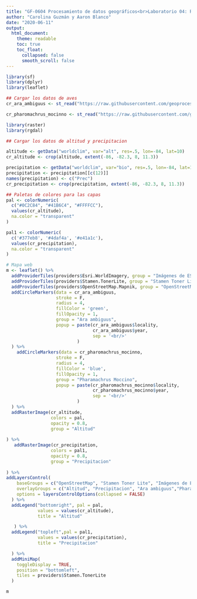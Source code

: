 ```yaml
---
title: "GF-0604 Procesamiento de datos geográficos<br>Laboratorio 04: R - Datos raster 1"
author: "Carolina Guzmán y Aaron Blanco"
date: "2020-06-11"
output:
  html_document:
    theme: readable    
    toc: true
    toc_float:
      collapsed: false
      smooth_scroll: false  
---
```


```r
library(sf)
library(dplyr)
library(leaflet)
```

```r
## Cargar los datos de aves 
cr_ara_ambiguus <- st_read("https://raw.githubusercontent.com/geoprocesamiento-2020i/datos/master/biodiversidad/registros-presencia/cr/cr-ara-ambiguus.geojson")

cr_pharomachrus_mocinno <- st_read("https://raw.githubusercontent.com/geoprocesamiento-2020i/datos/master/biodiversidad/registros-presencia/cr/cr_pharomachrus_mocinno.geojson")

```

```r
library(raster)
library(rgdal)
```



```r
## Cargar los datos de altitud y precipitacion

altitude <- getData("worldclim", var="alt", res=.5, lon=-84, lat=10)
cr_altitude <- crop(altitude, extent(-86, -82.3, 8, 11.3))  

precipitation <- getData("worldclim", var="bio", res=.5, lon=-84, lat=10)
precipitation <- precipitation[[c(12)]]
names(precipitation) <- c("Prec")
cr_precipitation <- crop(precipitation, extent(-86, -82.3, 8, 11.3))
```

```r
## Paletas de colores para las capas
pal <- colorNumeric(
  c("#0C2C84", "#41B6C4", "#FFFFCC"), 
  values(cr_altitude), 
  na.color = "transparent"
)

pal1 <- colorNumeric(
  c('#377eb8', '#4daf4a', '#e41a1c'), 
  values(cr_precipitation), 
  na.color = "transparent"
)

# Mapa web
m <- leaflet() %>% 
  addProviderTiles(providers$Esri.WorldImagery, group = "Imágenes de ESRI") %>% 
  addProviderTiles(providers$Stamen.TonerLite, group = "Stamen Toner Lite") %>%
  addProviderTiles(providers$OpenStreetMap.Mapnik, group = "OpenStreetMap") %>%
  addCircleMarkers(data = cr_ara_ambiguus,
                   stroke = F,
                   radius = 4,
                   fillColor = 'green',
                   fillOpacity = 1,
                   group = "Ara ambiguus",
                   popup = paste(cr_ara_ambiguus$locality, 
                                 cr_ara_ambiguus$year, 
                                 sep = '<br/>'
                           )
  ) %>%
    addCircleMarkers(data = cr_pharomachrus_mocinno,
                   stroke = F,
                   radius = 4,
                   fillColor = 'blue',
                   fillOpacity = 1,
                   group = "Pharamachrus Moccino",
                   popup = paste(cr_pharomachrus_mocinno$locality, 
                                 cr_pharomachrus_mocinno$year, 
                                 sep = '<br/>'
                           )
  ) %>%
  addRasterImage(cr_altitude,
                 colors = pal, 
                 opacity = 0.8, 
                 group = "Altitud"
                 
) %>% 
   addRasterImage(cr_precipitation,
                 colors = pal1, 
                 opacity = 0.8, 
                 group = "Precipitacion"
                 
) %>%
addLayersControl(
    baseGroups = c("OpenStreetMap", "Stamen Toner Lite", "Imágenes de ESRI"),
    overlayGroups = c("Altitud", "Precipitacion", "Ara ambiguus","Pharamachrus Moccino"),
    options = layersControlOptions(collapsed = FALSE)    
  ) %>%
  addLegend("bottomright", pal = pal,
            values = values(cr_altitude), 
            title = "Altitud" 

   ) %>%
  addLegend("topleft",pal = pal1, 
            values = values(cr_precipitation), 
            title = "Precipitacion"

  ) %>%
  addMiniMap(
    toggleDisplay = TRUE,
    position = "bottomleft",
    tiles = providers$Stamen.TonerLite
  )

m

```


